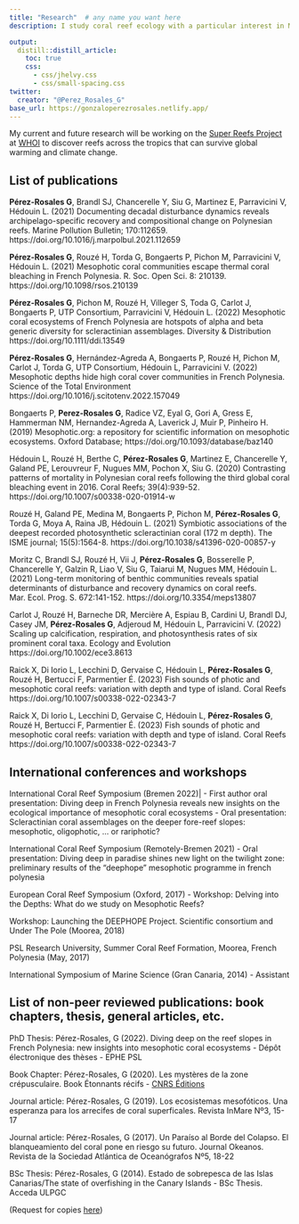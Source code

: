 ```yaml
---
title: "Research"  # any name you want here
description: I study coral reef ecology with a particular interest in Mesophotic Coral Ecosystems. My ultimate goal is to use quantitative ecology analysis for conservation planning.

output:
  distill::distill_article:
    toc: true
    css:
      - css/jhelvy.css
      - css/small-spacing.css
twitter:
  creator: "@Perez_Rosales_G"
base_url: https://gonzaloperezrosales.netlify.app/
---
```

 
My current and future research will be working on the [Super Reefs Project](https://superreefs.whoi.edu/) at [WHOI](https://www.whoi.edu/) to discover reefs across the tropics that can survive global warming and climate change.
 
## List of publications 


**Pérez-Rosales G**, Brandl SJ, Chancerelle Y, Siu G, Martinez E, Parravicini V, Hédouin L. (2021) Documenting decadal disturbance dynamics reveals archipelago-specific recovery and compositional change on Polynesian reefs. Marine Pollution Bulletin; 170:112659. https://doi.org/10.1016/j.marpolbul.2021.112659

**Pérez-Rosales G**, Rouzé H, Torda G, Bongaerts P, Pichon M, Parravicini V, Hédouin L. (2021) Mesophotic coral communities escape thermal coral bleaching in French Polynesia. R. Soc. Open Sci. 8: 210139. https://doi.org/10.1098/rsos.210139

**Pérez-Rosales G**, Pichon M, Rouzé H, Villeger S, Toda G, Carlot J, Bongaerts P, UTP Consortium, Parravicini V, Hédouin L. (2022) Mesophotic coral ecosystems of French Polynesia are hotspots of alpha and beta generic diversity for scleractinian assemblages. Diversity & Distribution https://doi.org/10.1111/ddi.13549

**Pérez-Rosales G**, Hernández-Agreda A, Bongaerts P, Rouzé H, Pichon M, Carlot J, Torda G, UTP Consortium, Hédouin L, Parravicini V. (2022) Mesophotic depths hide high coral cover communities in French Polynesia. Science of the Total Environment https://doi.org/10.1016/j.scitotenv.2022.157049 

Bongaerts P, **Perez-Rosales G**, Radice VZ, Eyal G, Gori A, Gress E, Hammerman NM, Hernandez-Agreda A, Laverick J, Muir P, Pinheiro H. (2019) Mesophotic.org: a repository for scientific information on mesophotic ecosystems. Oxford Database; https://doi.org/10.1093/database/baz140

Hédouin L, Rouzé H, Berthe C, **Pérez-Rosales G**, Martinez E, Chancerelle Y, Galand PE, Lerouvreur F, Nugues MM, Pochon X, Siu G. (2020) Contrasting patterns of mortality in Polynesian coral reefs following the third global coral bleaching event in 2016. Coral Reefs; 39(4):939-52. https://doi.org/10.1007/s00338-020-01914-w

Rouzé H, Galand PE, Medina M, Bongaerts P, Pichon M, **Pérez-Rosales G**, Torda G, Moya A, Raina JB, Hédouin L. (2021) Symbiotic associations of the deepest recorded photosynthetic scleractinian coral (172 m depth). The ISME journal; 15(5):1564-8. https://doi.org/10.1038/s41396-020-00857-y

Moritz C, Brandl SJ, Rouzé H, Vii J, **Pérez-Rosales G**, Bosserelle P, Chancerelle Y, Galzin R, Liao V, Siu G, Taiarui M, Nugues MM, Hédouin L. (2021) Long-term monitoring of benthic communities reveals spatial determinants of disturbance and recovery dynamics on coral reefs. Mar. Ecol. Prog. S. 672:141-152. https://doi.org/10.3354/meps13807

Carlot J, Rouzé H, Barneche DR, Mercière A, Espiau B, Cardini U, Brandl DJ, Casey JM, **Pérez-Rosales G**, Adjeroud M, Hédouin L, Parravicini V. (2022) Scaling up calcification, respiration, and photosynthesis rates of six prominent coral taxa. Ecology and Evolution https://doi.org/10.1002/ece3.8613 

Raick X, Di Iorio L, Lecchini D, Gervaise C, Hédouin L, **Pérez-Rosales G**, Rouzé H, Bertucci F, Parmentier É. (2023) Fish sounds of photic and mesophotic coral reefs: variation with depth and type of island. Coral Reefs https://doi.org/10.1007/s00338-022-02343-7

Raick X, Di Iorio L, Lecchini D, Gervaise C, Hédouin L, **Pérez-Rosales G**, Rouzé H, Bertucci F, Parmentier É. (2023) Fish sounds of photic and mesophotic coral reefs: variation with depth and type of island. Coral Reefs https://doi.org/10.1007/s00338-022-02343-7


## International conferences and workshops

International Coral Reef Symposium (Bremen 2022)|
  - First author oral presentation: Diving deep in French Polynesia reveals new insights on the ecological importance of mesophotic coral ecosystems
  - Oral presentation: Scleractinian coral assemblages on the deeper fore-reef slopes: mesophotic, oligophotic, … or rariphotic?

International Coral Reef Symposium (Remotely-Bremen 2021)
  - Oral presentation: Diving deep in paradise shines new light on the twilight zone: preliminary results of the “deephope” mesophotic programme in french polynesia

European Coral Reef Symposium (Oxford, 2017)
  - Workshop: Delving into the Depths: What do we study on Mesophotic Reefs? 

Workshop: Launching the DEEPHOPE Project. Scientific consortium and Under The Pole (Moorea, 2018)

PSL Research University, Summer Coral Reef Formation, Moorea, French Polynesia (May, 2017)

International Symposium of Marine Science (Gran Canaria, 2014)
  - Assistant
  

## List of non-peer reviewed publications: book chapters, thesis, general articles, etc.

PhD Thesis: Pérez-Rosales, G (2022). Diving deep on the reef slopes in French Polynesia: new insights into mesophotic coral ecosystems - Dépôt électronique des thèses - EPHE PSL

Book Chapter: Pérez-Rosales, G (2020). Les mystères de la zone crépusculaire. Book Étonnants récifs - [CNRS Éditions](https://www.cnrseditions.fr/catalogue/ecologie-environnement-sciences-de-la-terre/etonnants-recifs/)

Journal article: Pérez-Rosales, G (2019). Los ecosistemas mesofóticos. Una esperanza para los arrecifes de coral superficales. Revista InMare Nº3, 15-17

Journal article: Pérez-Rosales, G (2017). Un Paraíso al Borde del Colapso. El blanqueamiento del coral pone en riesgo su futuro. Journal Okeanos. Revista de la Sociedad Atlántica de Oceanógrafos Nº5, 18-22

BSc Thesis: Pérez-Rosales, G (2014). Estado de sobrepesca de las Islas Canarias/The state of overfishing in the Canary Islands - BSc Thesis. Acceda ULPGC

(Request for copies [here](gonzalo.prb@gmail.com))



